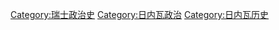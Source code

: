 [[Category:瑞士政治史|Category:瑞士政治史]]
[[Category:日内瓦政治|Category:日内瓦政治]]
[[Category:日内瓦历史|Category:日内瓦历史]]